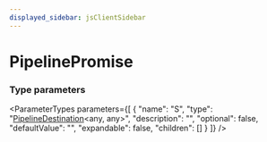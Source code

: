 ```yaml
---
displayed_sidebar: jsClientSidebar
---
```



# PipelinePromise

### Type parameters

<ParameterTypes parameters={[
  {
    "name": "S",
    "type": "[PipelineDestination](internal.internal-3.PipelineDestination.mdx)&#60;any, any&#62;",
    "description": "",
    "optional": false,
    "defaultValue": "",
    "expandable": false,
    "children": []
  }
]} />
